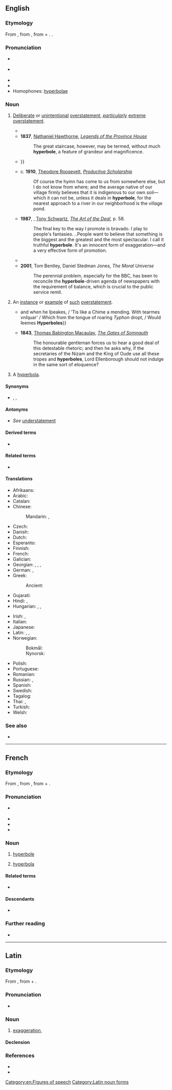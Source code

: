 ==English==
{{was wotd|2006|May|5}}
{{wikipedia}}

===Etymology===
From {{der|en|la|hyperbolē}}, from {{der|en|grc|ὑπερβολή||excess, exaggeration}}, from {{m|grc|ὑπέρ||above}} + {{m|grc|βάλλω||I throw}}. {{doublet|en|hyperbola}}.

===Pronunciation===
* {{a|RP}} {{IPA|en|/haɪˈpɜːbəli/}}
* {{a|GA}} {{IPA|en|/haɪˈpɝbəli/}}
* {{audio|en|en-us-hyperbole.ogg|Audio (US)}}
* {{audio|en|en-au-hyperbole.ogg|Audio (AU)}}
* Homophones: [[hyperbolae]]

===Noun===
{{en-noun|~}}

# {{lb|en|uncountable|rhetoric|literature}} [[deliberate|Deliberate]] or [[unintentional]] [[overstatement]], ''[[particularly]]'' [[extreme]] [[overstatement]].
#* {{RQ:Langley Rhetoric|12|'''''Hyperbole''''' soars too high, or creeps too low,<br/>Exceeds the truth, things wonderful to shew.}}
#* '''1837''', [[w:Nathaniel Hawthorne|Nathaniel Hawthorne]], ''[[s:Legends of the Province House|Legends of the Province House]]''
#*: The great staircase, however, may be termed, without much '''hyperbole''', a feature of grandeur and magnificence.
#* {{RQ:Cooper Deerslayer|III|VIII|248|"Nay, nay, good Sumach," interrupted the Deerslayer, whose love of truth was too indomitable to listen to such '''hyperbole''', with patience{{...}}}}
#* ''c.'' '''1910''', [[w:Theodore Roosevelt|Theodore Roosevelt]], ''[[s:Productive Scholarship|Productive Scholarship]]''
#*: Of course the hymn has come to us from somewhere else, but I do not know from where; and the average native of our village firmly believes that it is indigenous to our own soil—which it can not be, unless it deals in '''hyperbole''', for the nearest approach to a river in our neighborhood is the village pond.
#* '''1987''', {{w|Donald Trump}}, [[w:Tony Schwartz (author)|Tony Schwartz]], ''[[wikiquote:Donald Trump#Trump: The Art of the Deal (1987)|The Art of the Deal]]'', p. 58.
#*: The final key to the way I promote is bravado. I play to people's fantasies. ..People want to believe that something is the biggest and the greatest and the most spectacular. I call it truthful '''hyperbole'''. It's an innocent form of exaggeration—and a very effective form of promotion.
#* {{quote-book|en|author= Richard Klein |chapter= Introduction |title= Cigarettes are sublime |edition= Paperback |location= Durham |publisher= Duke University Press |year= 1995 |year_published= 1993 |isbn= 0-8223-1641-2 |oclc= 613939086 |page= 17 |pageurl= https://books.google.com/books?id=E0i4xgH4vOgC&pg=PA17&lpg=PA17&dq=hyperbole |passage=In these circumstances, '''hyperbole''' is called for, the rhetorical figure that raises its objects up, excessively, way above their actual merit : it is not to deceive by exaggeration that one overshoots the mark, but to allow the true value, the truth of what is insufficiently valued, to appear.}}
#* '''2001''', Tom Bentley, Daniel Stedman Jones, ''The Moral Universe''
#*: The perennial problem, especially for the BBC, has been to reconcile the '''hyperbole'''-driven agenda of newspapers with the requirement of balance, which is crucial to the public service remit.
# {{lb|en|countable}} An [[instance]] or [[example]] of [[such]] [[overstatement]].
#* {{RQ:Shakespeare Troilus and Cressida|act=I|scene=iii|page=601|column=2|text={{...}}and when he ſpeakes, / 'Tis like a Chime a mending. With tearmes vnſquar' / Which from the tongue of roaring ''Typhon'' dropt, / Would ſeemes '''Hyperboles'''}}
#* '''1843''', [[w:Thomas Babington Macaulay|Thomas Babington Macaulay]], ''[[s:The Gates of Somnauth|The Gates of Somnauth]]''
#*: The honourable gentleman forces us to hear a good deal of this detestable rhetoric; and then he asks why, if the secretaries of the Nizam and the King of Oude use all these tropes and '''hyperboles''', Lord Ellenborough should not indulge in the same sort of eloquence?
# {{lb|en|countable|obsolete}} A [[hyperbola]].

====Synonyms====
* {{sense|rhetoric}} {{l|en|overstatement}}, {{l|en|exaggeration}}, {{l|en|auxesis}}

====Antonyms====
* {{sense|rhetoric}} ''See'' [[understatement]]

====Derived terms====
* {{l|en|hyperbolic}}

====Related terms====
* {{l|en|hyperbola}}

====Translations====
{{trans-top|rhetorical device}}
* Afrikaans: {{t|af|hiperbool}}
* Arabic: {{t|ar|مُبَالَغَةٌ|m}}
* Catalan: {{t+|ca|hipèrbole|f}}
* Chinese:
*: Mandarin: {{t+|cmn|誇張法|sc=Hani}}, {{t+|cmn|夸张法|tr=kuāzhāngfǎ|sc=Hani}}
* Czech: {{t+|cs|nadsázka|f}}
* Danish: {{t|da|hyperbel|c}}
* Dutch: {{t+|nl|hyperbool}}
* Esperanto: {{t|eo|hiperbolo}}
* Finnish: {{t+|fi|hyperbola}}
* French: {{t+|fr|hyperbole|f}}
* Galician: {{t+|gl|hipérbole|f}}
* Georgian: {{t|ka|ჰიპერბოლა}}, {{t|ka|გაზვიადება}}, {{t|ka|გადამეტება}}, {{t|ka|გადიდება}}
* German: {{t+|de|Hyperbel|f}}, {{t+|de|Übertreibung|f}}
* Greek: {{t+|el|υπερβολή|f}}
*: Ancient: {{t|grc|ὑπερβολή|f}}
* Gujarati: {{t|gu|અતિશયોક્તિ}}
* Hindi: {{t+|hi|अत्युक्ति|f}}, {{t+|hi|अतिशयोक्ति|f}}
* Hungarian: {{t+|hu|túlzás}}, {{gloss|rarely}} {{t+|hu|nagyítás}}, {{gloss|rarely}} {{t+|hu|hiperbola}}
{{trans-mid}}
* Irish: {{t|ga|urtheilgean|m}}, {{t|ga|hipearbóil|f}}
* Italian: {{t+|it|iperbole|f}}
* Japanese: {{t+|ja|誇張|tr=Kochō|sc=Jpan}}
* Latin: {{t|la|hyperbole|f}}, {{t|la|nimietas}}, {{t|la|superlatio}}
* Norwegian:
*: Bokmål: {{t+|nb|hyperbol|m}}
*: Nynorsk: {{t|nn|hyperbol|m}}
* Polish: {{t+|pl|hiperbola|f}}
* Portuguese: {{t+|pt|hipérbole|f}}
* Romanian: {{t+|ro|hiperbolă|f}}
* Russian: {{t+|ru|гипе́рбола|f}}, {{t+|ru|преувеличе́ние|n}}
* Spanish: {{t+|es|hipérbole|f}}
* Swedish: {{t+|sv|hyperbol|c}}
* Tagalog: {{t|tl|sawig}}
* Thai: {{t+|th|อติพจน์}}, {{t+|th|อธิพจน์}}
* Turkish: {{t+|tr|abartıcılık }}
* Welsh: {{t|cy|gormodiaith|f}}
{{trans-bottom}}

===See also===
* {{l|en|adynaton}}

[[Category:en:Figures of speech]]

----

==French==

===Etymology===
From {{bor|fr|la|hyperbole}}, from {{der|fr|grc|ὑπερβολή||excess, exaggeration}}, from {{m|grc|ὑπέρ||above}} + {{m|grc|βάλλω||I throw}}.

===Pronunciation===
* {{fr-muteh}} {{fr-IPA}}
* {{audio|fr|LL-Q150 (fra)-Lepticed7-hyperbole.wav|Audio}}
* {{homophones|fr|hyperboles}}
* {{hyphenation|fr|hy|per|bole}}

===Noun===
{{fr-noun|f}}

# {{lb|fr|rhetoric}} [[hyperbole#English|hyperbole]]
# {{lb|fr|geometry}} [[hyperbola]]

====Related terms====
* {{l|fr|hyperbolique}}

====Descendants====
* {{desc|tr|hiperbol|bor=1}}

===Further reading===
* {{R:TLFi}}

----

==Latin==

===Etymology===
From {{der|la|grc|ὑπερβολή||excess, exaggeration}}, from {{m|grc|ὑπέρ||above}} + {{m|grc|βάλλω||I throw}}.

===Pronunciation===
* {{la-IPA|hyperbolē|eccl=yes}}

===Noun===
{{la-noun|hyperbolē<1>}}

# [[exaggeration]], {{l|en|hyperbole}}

====Declension====
{{la-ndecl|hyperbolē<1>}}

===References===
* {{R:L&S}}
* {{R:Gaffiot}}

[[Category:Latin noun forms]]